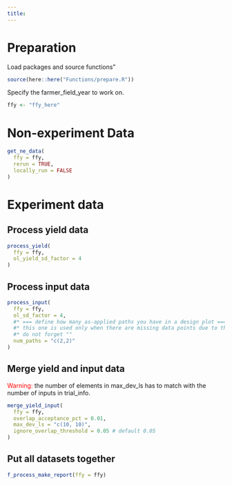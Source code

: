 ```yaml
---
title: 
---
```


# Preparation

Load packages and source functions"

```r
source(here::here("Functions/prepare.R"))
```

Specify the farmer_field_year to work on.

```r
ffy <- "ffy_here"
```

# Non-experiment Data

```r
get_ne_data(
  ffy = ffy,
  rerun = TRUE,
  locally_run = FALSE
)
```

# Experiment data

## Process yield data
```r
process_yield(
  ffy = ffy,
  ol_yield_sd_factor = 4
)
```

## Process input data

```r
process_input(
  ffy = ffy,
  ol_sd_factor = 4,
  #* === define how many as-applied paths you have in a design plot ===*#
  #* this one is used only when there are missing data points due to the application of zero rates
  #* do not forget ""
  num_paths = "c(2,2)"
)
```

## Merge yield and input data

<span style = "color: red;"> Warning: </span> the number of elements in max_dev_ls has to match with the number of inputs in trial_info.

```r
merge_yield_input(
  ffy = ffy,
  overlap_acceptance_pct = 0.01,
  max_dev_ls = "c(10, 10)",
  ignore_overlap_threshold = 0.05 # default 0.05
)
```

## Put all datasets together

```r
f_process_make_report(ffy = ffy)
```



